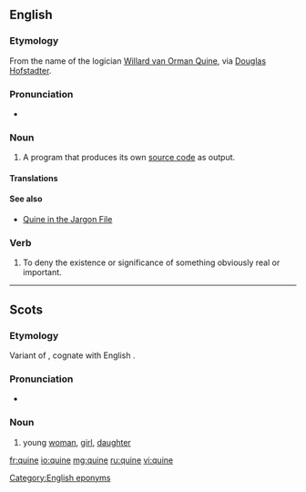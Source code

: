 ==English==
{{wikipedia}}

===Etymology===
From the name of the logician [[w:Willard Van Orman Quine|Willard van Orman Quine]], via [[w:Douglas Hofstadter|Douglas Hofstadter]].

===Pronunciation===
* {{a|US}} {{IPA|/kwaɪn/|lang=en}}

===Noun===
{{en-noun}}

# {{context|computing|lang=en}} A program that produces its own [[source code]] as output.

====Translations====
{{trans-top|program that outputs its own source code}}
{{trans-mid}}
{{trans-bottom}}

====See also====
* [http://www.catb.org/jargon/html/Q/quine.html Quine in the Jargon File]

===Verb===
{{en-verb|quin|es}}

# {{rfv-sense}} {{context|philosophy|lang=en}} To deny the existence or significance of something obviously real or important.

[[Category:English eponyms]]

----

==Scots==

===Etymology===
Variant of {{term|quean|lang=sco}}, cognate with English {{term|queen|lang=en}}.

===Pronunciation===
* {{IPA|/kwəin/|lang=sco}}

===Noun===
{{sco-noun}}

# {{context|Doric|lang=sco}} young [[woman]], [[girl]], [[daughter]]

[[fr:quine]]
[[io:quine]]
[[mg:quine]]
[[ru:quine]]
[[vi:quine]]